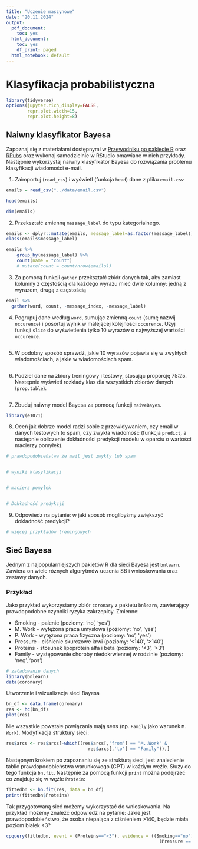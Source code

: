 ```yaml
---
title: "Uczenie maszynowe"
date: "20.11.2024"
output:
  pdf_document:
    toc: yes
  html_document:
    toc: yes
    df_print: paged
  html_notebook: default
---
```


# Klasyfikacja probabilistyczna
```r
library(tidyverse)
options(jupyter.rich_display=FALSE,
        repr.plot.width=15,
        repr.plot.height=8)
```

## Naiwny klasyfikator Bayesa

Zapoznaj się z materiałami dostępnymi w [Przewodniku po pakiecie R](http://pbiecek.github.io/Przewodnik/Predykcja/naiwny_bayes.html) oraz [RPubs](https://rpubs.com/mmazurek/322903) oraz wykonaj samodzielnie w RStudio omawiane w nich przykłady. Następnie wykorzystaj naiwny klasyfikator Bayesa do rozwiązania problemu klasyfikacji wiadomości e-mail.

1. Zaimportuj (`read_csv`) i wyświetl (funkcja `head`) dane z pliku `email.csv`

```r
emails = read_csv("../data/email.csv")
```
```r
head(emails)
```
```r
dim(emails)
```


2. Przekształć zmienną `message_label` do typu kategorialnego.

```r
emails <- dplyr::mutate(emails, message_label=as.factor(message_label))
class(emails$message_label)
```
```r
emails %>%
    group_by(message_label) %>%
    count(name = "count")
    # mutate(count = count/nrow(emails))
```

3. Za pomocą funkcji `gather` przekształć zbiór danych tak, aby zamiast kolumny z częstością dla każdego wyrazu mieć dwie kolumny: jedną z wyrazem, drugą z częstością

```r
email %>%
  gather(word, count, -message_index, -message_label)
```

4. Pogrupuj dane według `word`, sumując zmienną `count` (sumę nazwij `occurence`) i posortuj wynik w malejącej kolejności `occurence`. Użyj funkcji `slice` do wyświetlenia tylko 10 wyrazów o najwyższej wartości `occurence`.

```r

```

5. W podobny sposób sprawdź, jakie 10 wyrazów pojawia się w zwykłych wiadomościach, a jakie w wiadomościach spam.

```r

```

6. Podziel dane na zbiory treningowy i testowy, stosując proporcję 75:25. Następnie wyświetl rozkłady klas dla wszystkich zbiorów danych (`prop.table`).

```r

```

7. Zbuduj naiwny model Bayesa za pomocą funkcji `naiveBayes`.

```r
library(e1071)

```

8. Oceń jak dobrze model radzi sobie z przewidywaniem, czy email w danych testowych to spam, czy zwykła wiadomość (funkcja `predict`, a następnie obliczenie dokładności predykcji modelu w oparciu o wartości macierzy pomyłek).

```r
# prawdopodobieństwa że mail jest zwykły lub spam


# wyniki klasyfikacji


# macierz pomyłek


# Dokładność predykcji

```

9. Odpowiedz na pytanie: w jaki sposób moglibyśmy zwiększyć dokładność predykcji?

```r
# więcej przykładów treningowych
```

## Sieć Bayesa

Jednym z najpopularniejszych pakietów R dla sieci Bayesa jest `bnlearn`. Zawiera on wiele różnych algorytmów uczenia SB i wnioskowania oraz zestawy danych.

### Przykład

Jako przykład wykorzystamy zbiór `coronary` z pakietu `bnlearn`, zawierający prawdopodobne czynniki ryzyka zakrzepicy. Zmienne:

- Smoking - palenie (poziomy: 'no', 'yes')
- M. Work - wytężona praca umysłowa (poziomy: 'no', 'yes')
- P. Work - wytężona praca fizyczna (poziomy: 'no', 'yes')
- Pressure - ciśnienie skurczowe krwi (poziomy: '<140', '>140')
- Proteins - stosunek lipoprotein alfa i beta (poziomy: '<3', '>3')
- Family - występowanie choroby niedokrwiennej w rodzinie (poziomy: 'neg', 'pos')

```r
# załadowanie danych
library(bnlearn)
data(coronary)
```

Utworzenie i wizualizacja sieci Bayesa

```r
bn_df <- data.frame(coronary)
res <- hc(bn_df)
plot(res)
```

Nie wszystkie powstałe powiązania mają sens (np. `Family` jako warunek `M. Work`). Modyfikacja struktury sieci:

```r
res$arcs <- res$arcs[-which((res$arcs[,'from'] == "M..Work" & 
                               res$arcs[,'to'] == "Family")),]
```

Następnym krokiem po zapoznaniu się ze strukturą sieci, jest znalezienie tablic prawdopodobieństwa warunkowego (CPT) w każdym węźle. Służy do tego funkcja `bn.fit`. Następnie za pomocą funkcji `print` można podejrzeć co znajduje się w węźle `Protein`:

```r
fittedbn <- bn.fit(res, data = bn_df)
print(fittedbn$Proteins)
```

Tak przygotowaną sieć możemy wykorzystać do wnioskowania. Na przykład móżemy znaleźć odpowiedź na pytanie: Jakie jest prawdopodobieństwo, że osoba niepaląca z ciśnieniem >140, będzie miała poziom białek <3?

```r
cpquery(fittedbn, event = (Proteins=="<3"), evidence = ((Smoking=="no") & 
                                                          (Pressure == ">140")))
```
